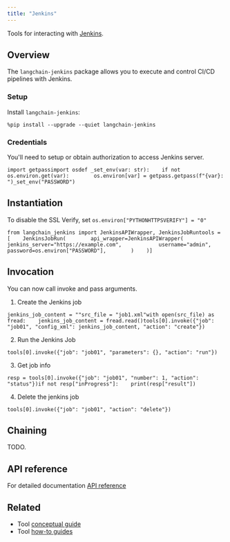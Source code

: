 ```yaml
---
title: "Jenkins"
---
```


Tools for interacting with [Jenkins](https://www.jenkins.io/).

## Overview

The `langchain-jenkins` package allows you to execute and control CI/CD pipelines with Jenkins.

### Setup

Install `langchain-jenkins`:

```
%pip install --upgrade --quiet langchain-jenkins
```

### Credentials

You'll need to setup or obtain authorization to access Jenkins server.

```
import getpassimport osdef _set_env(var: str):    if not os.environ.get(var):        os.environ[var] = getpass.getpass(f"{var}: ")_set_env("PASSWORD")
```

## Instantiation

To disable the SSL Verify, set `os.environ["PYTHONHTTPSVERIFY"] = "0"`

```
from langchain_jenkins import JenkinsAPIWrapper, JenkinsJobRuntools = [    JenkinsJobRun(        api_wrapper=JenkinsAPIWrapper(            jenkins_server="https://example.com",            username="admin",            password=os.environ["PASSWORD"],        )    )]
```

## Invocation

You can now call invoke and pass arguments.

1. Create the Jenkins job

```
jenkins_job_content = ""src_file = "job1.xml"with open(src_file) as fread:    jenkins_job_content = fread.read()tools[0].invoke({"job": "job01", "config_xml": jenkins_job_content, "action": "create"})
```

2. Run the Jenkins Job

```
tools[0].invoke({"job": "job01", "parameters": {}, "action": "run"})
```

3. Get job info

```
resp = tools[0].invoke({"job": "job01", "number": 1, "action": "status"})if not resp["inProgress"]:    print(resp["result"])
```

4. Delete the jenkins job

```
tools[0].invoke({"job": "job01", "action": "delete"})
```

## Chaining

TODO.

## API reference

For detailed documentation [API reference](https://python.langchain.com/oss/integrations/tools/jenkins/)

## Related

* Tool [conceptual guide](/src/oss/concepts/tools)
* Tool [how-to guides](/src/oss/how_to/#tools)
